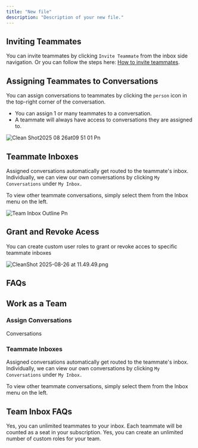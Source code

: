 ```yaml
---
title: "New file"
description: "Description of your new file."
---
```


## Inviting Teammates

You can invite teammates by clicking `Invite Teammate` from the inbox side navigation. Or you can follow the steps here: [How to invite teammates](https://messagedesk.mintlify.app/get-started/teammates).

## Assigning Teammates to Conversations

You can assign conversations to teammates by clicking the `person` icon in the top-right corner of the conversation.

- You can assign 1 or many teammates to a conversation.
- A teammate will always have access to conversations they are assigned to.

![Clean Shot2025 08 26at09 51 01 Pn](/images/CleanShot2025-08-26at09.51.01.png)

## Teammate Inboxes

Assigned conversations automatically get routed to the teammate's inbox. Individually, we can view our own conversations by clicking `My Conversations` under `My Inbox.`

To view other teammate conversations, simply select them from the Inbox menu on the left.

![Team Inbox Outline Pn](/images/team-inbox-outline.png)

## Grant and Revoke Acess

You can create custom user roles to grant or revoke acces to specific teammate inboxes

![CleanShot 2025-08-26 at 11.49.49.png](/images/CleanShot2025-08-26at11.49.49.png)

## FAQs

## Work as a Team

### Assign Conversations

Conversations

### Teammate Inboxes

Assigned conversations automatically get routed to the teammate's inbox. Individually, we can view our own conversations by clicking `My Conversations` under `My Inbox.`

To view other teammate conversations, simply select them from the Inbox menu on the left.

## Team Inbox FAQs

<AccordionGroup>
  <Accordion title="Can I invite unlimited Teammates?" icon="question" iconType="regular">
    Yes, you can unlimited teammates to your inbox. Each teammate will be counted as a seat in your subscription.
  </Accordion>
  <Accordion title="Can I create unlimited custom roles?" icon="question" iconType="regular">
    Yes, you can create an unlimited number of custom roles for your team.
  </Accordion>
</AccordionGroup>